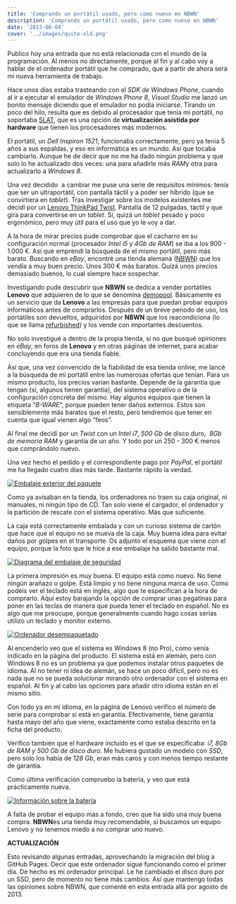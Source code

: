 ```yaml
---
title: 'Comprando un portátil usado, pero como nuevo en NBWN'
description: 'Comprando un portátil usado, pero como nuevo en NBWN'
date: '2013-08-04'
cover: '../images/quite-old.png'
---
```


Publico hoy una entrada que no está relacionada con el mundo de la
programación. Al menos no directamente, porque al fin y al cabo voy a
hablar de el ordenador portátil que he comprado, que a partir de ahora
será mi nueva herramienta de trabajo.

Hace unos días estaba trasteando con el *SDK de Windows Phone*, cuando
al ir a ejecutar el emulador de *Windows Phone 8*, *Visual Studio* me
lanzó un bonito mensaje diciendo que el emulador no podía iniciarse.
Tirando un poco del hilo, resulta que es debido al procesador que tenía
mi portátil, no soportaba
[SLAT](http://en.wikipedia.org/wiki/Second_Level_Address_Translation),
que es una opción de **virtualización asistida por hardware** que tienen
los procesadores más modernos.

El portátil, un *Dell Inspiron 1521*, funcionaba correctamente, pero ya
tenia 5 años a sus espaldas, y eso en informática es un mundo. Así que
tocaba cambiarlo. Aunque he de decir que no me ha dado ningún problema y
que solo lo he actualizado dos veces: una para añadirle más *RAM*y otra
para actualizarlo a *Windows 8*.

Una vez decidido  a cambiar me puse una serie de requisitos mínimos:
tenía que ser un ultraportátil, con pantalla táctil y a poder ser
híbrido (que se convirtiera en *tablet*). Tras investigar sobre los
modelos existentes me decidí por un [Lenovo ThinkPad
Twist](http://shop.lenovo.com/es/es/laptops/thinkpad/twist-series/twist/).
Pantalla de 12 pulgadas, táctil y que gira para convertirse en un
*tablet*. Sí, quizá un *tablet* pesado y poco ergonómico, pero muy útil
para el uso que yo le voy a dar.

A la hora de mirar precios pude comprobar que el cacharro en su
configuración normal (procesador *Intel i5* y *4Gb de RAM*) se iba a los
900 - 1.000 €. Así que emprendí la búsqueda de el mismo portátil, pero
más barato. Buscando en *eBay*, encontré una tienda alemana
([NBWN](http://www.nbwn.de/)) que los vendía a muy buen precio. Unos
300 € más baratos. Quizá unos precios demasiado buenos, lo cual siempre
hace sospechar.

Investigando pude descubrir que **NBWN** se dedica a vender portátiles
**Lenovo** que adquieren de lo que se denomina
[demopool](http://www.nbwn.com/content/11/what-is-the-demopool.html).
Básicamente es un servicio que da **Lenovo** a las empresas para que
puedan probar equipos informáticos antes de comprarlos. Después de un
breve periodo de uso, los portátiles son devueltos, adquiridos por
**NBWN** que los reacondiciona (lo que se llama
[refurbished](http://en.wikipedia.org/wiki/Refurbishment_%28electronics%29))
y los vende con importantes descuentos.

No solo investigué a dentro de la propia tienda, si no que busqué
opiniones en *eBay*, en foros de **Lenovo** y en otras páginas de
internet, para acabar concluyendo que era una tienda fiable. 

Así que, una vez convencido de la fiabilidad de esa tienda online, me
lancé a la búsqueda de mi portátil entre las numerosas ofertas que
tenían. Para un mismo producto, los precios varían bastante. Depende de
la garantía que tengan (sí, algunos tienen garantía), del sistema
operativo o de la configuración concreta del mismo. Hay algunos equipos
que tienen la etiqueta “*B-WARE*”, porque pueden tener daños externos.
Estos son sensiblemente más baratos que el resto, pero tendremos que
tener en cuenta que igual vienen algo “feos”.

Al final me decidí por un *Twist* con un *Intel i7*, *500 Gb* de disco
duro,  *8Gb de memoria RAM* y garantía de un año. Y todo por un 250 -
300 € menos que comprándolo nuevo.

Una vez hecho el pedido y el correspondiente pago por *PayPal*, el
portátil me ha llegado cuatro días más tarde. Bastante rápido la
verdad.


[![Embalaje exterior del
paquete](https://skydrive.live.com/download?resid=1F8D7C58B1FC74AE!2213&v=3 "Embalaje exterior del paquete")](https://skydrive.live.com/download?resid=1F8D7C58B1FC74AE!2213&v=3)

Como ya avisaban en la tienda, los ordenadores no traen su caja
original, ni manuales, ni ningún tipo de CD. Tan solo viene el cargador,
el ordenador y la partición de rescate con el sistema operativo. Más que
suficiente.

La caja está correctamente embalada y con un curioso sistema de cartón
que hace que el equipo no se mueva de la caja. Muy buena idea para
evitar daños por golpes en el transporte. Os adjunto el esquema que
viene con el equipo, porque la foto que le hice a ese embalaje ha salido
bastante mal.

[![Diagrama del embalaje de
seguridad](https://skydrive.live.com/download?resid=1F8D7C58B1FC74AE!2218&v=3)](https://skydrive.live.com/download?resid=1F8D7C58B1FC74AE!2218&v=3)

La primera impresión es muy buena. El equipo está
como nuevo. No tiene ningún arañazo o golpe. Está limpio y no tiene
ninguna marca de uso. Como podéis ver el teclado está en inglés, algo
que te especifican a la hora de comprarlo. Aquí estoy barajando la
opción de comprar unas pegatinas para poner en las teclas de manera que
pueda tener el teclado en español. No es algo que me preocupe, porque
generalmente cuando hago cosas serias utilizo un teclado y monitor
externo.


[![Ordenador
desempaquetado](https://skydrive.live.com/download?resid=1F8D7C58B1FC74AE!2223&v=3 "Ordenador desempaquetado")](https://skydrive.live.com/download?resid=1F8D7C58B1FC74AE!2223&v=3)

Al encenderlo veo que el sistema es Windows 8 (no Pro),
como venía indicado en la página del producto. El sistema está en
alemán, pero con Windows 8 no es un problema ya que podemos instalar
otros paquetes de idioma. Al no tener ni idea de alemán, se hace un poco
difícil, pero no es nada que no se pueda solucionar mirando otro
ordenador con el sistema en español. Al fin y al cabo las opciones para
añadir otro idioma están en el mismo sitio.

Con todo ya en mi idioma, en la página de Lenovo verifico el número de
serie para comprobar si está en garantía. Efectivamente, tiene garantía
hasta mayo del año que viene, exactamente como estaba descrito en la
ficha del producto.

Verifico también que el hardware incluído es el que se especificaba:
i*7, 8Gb de RAM y 500 Gb de disco duro*. Me hubiera gustado un modelo
con *SSD*, pero solo los había de *128 Gb*, eran más caros y con menos
tiempo restante de garantía.

Como última verificación compruebo la batería, y veo que está
prácticamente nueva. 

[![Información sobre la
batería](https://skydrive.live.com/download?resid=1F8D7C58B1FC74AE!2209&v=3 "Información sobre la batería")](https://skydrive.live.com/download?resid=1F8D7C58B1FC74AE!2209&v=3)

A falta de probar el equipo más a fondo, creo que ha sido una muy buena
compra. **NBWN**es una tienda muy recomendable, si buscamos un equipo
Lenovo y no tenemos miedo a no comprar uno nuevo.


**ACTUALIZACIÓN**

Esto revisando algunas entradas, aprovechando la migración del blog a GitHub Pages. Decir que este ordenador sigue funcionando como el primer día. De
hecho es mi ordenador principal. Le he cambiado el disco duro por un SSD, pero de momento no tiene más cambios. Así que mantengo todas las opiniones sobre NBWN,
que comenté en esta entrada allá por agosto de 2013.